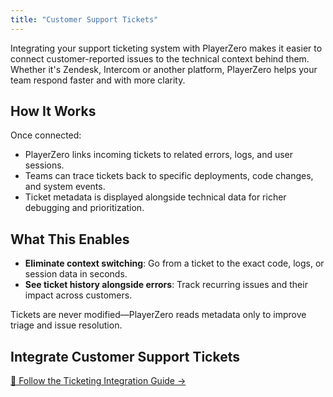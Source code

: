 ```yaml
---
title: "Customer Support Tickets"
---
```


Integrating your support ticketing system with PlayerZero makes it easier to connect customer-reported issues to the technical context behind them. Whether it's Zendesk, Intercom or another platform, PlayerZero helps your team respond faster and with more clarity.

## How It Works

Once connected:

- PlayerZero links incoming tickets to related errors, logs, and user sessions.  
- Teams can trace tickets back to specific deployments, code changes, and system events.  
- Ticket metadata is displayed alongside technical data for richer debugging and prioritization.

## What This Enables

- **Eliminate context switching**: Go from a ticket to the exact code, logs, or session data in seconds.  
- **See ticket history alongside errors**: Track recurring issues and their impact across customers.

<Note>Tickets are never modified—PlayerZero reads metadata only to improve triage and issue resolution.</Note>

## Integrate Customer Support Tickets

[📖 Follow the Ticketing Integration Guide →](/developer-guide/configuration-guides/connect-customer-ticketing/sync-customer-ticket-data)

